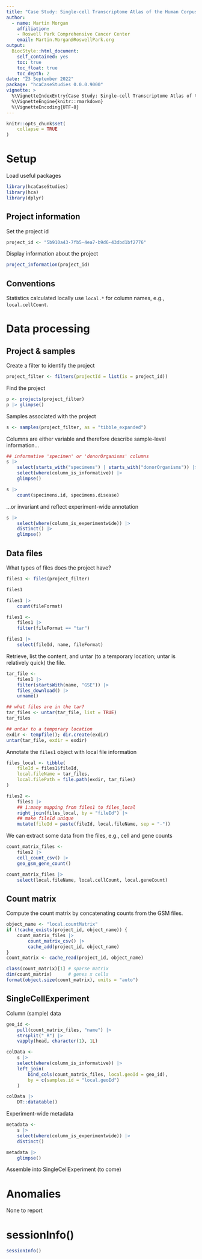 ```yaml
---
title: "Case Study: Single-cell Transcriptome Atlas of the Human Corpus Cavernosum"
author:
  - name: Martin Morgan
    affiliation:
    - Roswell Park Comprehensive Cancer Center
    email: Martin.Morgan@RoswellPark.org
output:
  BiocStyle::html_document:
    self_contained: yes
    toc: true
    toc_float: true
    toc_depth: 2
date: "23 September 2022"
package: "hcaCaseStudies 0.0.0.9000"
vignette: >
  %\VignetteIndexEntry{Case Study: Single-cell Transcriptome Atlas of the Human Corpus Cavernosum }
  %\VignetteEngine{knitr::rmarkdown}
  %\VignetteEncoding{UTF-8}
---
```


```r
knitr::opts_chunk$set(
    collapse = TRUE
)
```

# Setup

Load useful packages

```r
library(hcaCaseStudies)
library(hca)
library(dplyr)
```

## Project information

Set the project id

```r
project_id <- "5b910a43-7fb5-4ea7-b9d6-43dbd1bf2776"
```

Display information about the project

```r
project_information(project_id)
```

## Conventions

Statistics calculated locally use `local.*` for column names, e.g.,
`local.cellCount`.

# Data processing

## Project & samples

Create a filter to identify the project

```r
project_filter <- filters(projectId = list(is = project_id))
```

Find the project

```r
p <- projects(project_filter)
p |> glimpse()
```

Samples associated with the project

```r
s <- samples(project_filter, as = "tibble_expanded")
```

Columns are either variable and therefore describe sample-level
information...

```r
## informative 'specimen' or 'donorOrganisms' columns
s |>
    select(starts_with("specimens") | starts_with("donorOrganisms")) |>
    select(where(column_is_informative)) |>
    glimpse()

s |>
    count(specimens.id, specimens.disease)
```

...or invariant and reflect experiment-wide annotation

```r
s |>
    select(where(column_is_experimentwide)) |>
    distinct() |>
    glimpse()
```

## Data files

What types of files does the project have?

```r
files1 <- files(project_filter)

files1

files1 |>
    count(fileFormat)

files1 <-
    files1 |>
    filter(fileFormat == "tar")

files1 |>
    select(fileId, name, fileFormat)
```

Retrieve, list the content, and untar (to a temporary location; untar
is relatively quick) the file.

```r
tar_file <-
    files1 |>
    filter(startsWith(name, "GSE")) |>
    files_download() |>
    unname()

## what files are in the tar?
tar_files <- untar(tar_file, list = TRUE)
tar_files

## untar to a temporary location
exdir <- tempfile(); dir.create(exdir)
untar(tar_file, exdir = exdir)
```

Annotate the `files1` object with local file information

```r
files_local <- tibble(
    fileId = files1$fileId,
    local.fileName = tar_files,
    local.filePath = file.path(exdir, tar_files)
)

files2 <-
    files1 |>
    ## 1:many mapping from files1 to files_local
    right_join(files_local, by = "fileId") |>
    ## make fileId unique
    mutate(fileId = paste(fileId, local.fileName, sep = "-"))
```

We can extract some data from the files, e.g., cell and gene counts

```r
count_matrix_files <-
    files2 |>
    cell_count_csv() |>
    geo_gsm_gene_count()

count_matrix_files |>
    select(local.fileName, local.cellCount, local.geneCount)
```

## Count matrix

Compute the count matrix by concatenating counts from the GSM files.

```r
object_name <- "local.countMatrix"
if (!cache_exists(project_id, object_name)) {
    count_matrix_files |>
        count_matrix_csv() |>
        cache_add(project_id, object_name)
}
count_matrix <- cache_read(project_id, object_name)

class(count_matrix)[1] # sparse matrix
dim(count_matrix)      # genes x cells
format(object.size(count_matrix), units = "auto")
```

## SingleCellExperiment

Column (sample) data

```r
geo_id <-
    pull(count_matrix_files, "name") |>
    strsplit("_R") |>
    vapply(head, character(1), 1L)

colData <-
    s |>
    select(where(column_is_informative)) |>
    left_join(
        bind_cols(count_matrix_files, local.geoId = geo_id),
        by = c(samples.id = "local.geoId")
    )

colData |>
    DT::datatable()
```

Experiment-wide metadata

```r
metadata <-
    s |>
    select(where(column_is_experimentwide)) |>
    distinct()

metadata |>
    glimpse()
```

Assemble into SingleCellExperiment (to come)

# Anomalies

None to report

# sessionInfo() {.unnumbered}

```r
sessionInfo()
```

